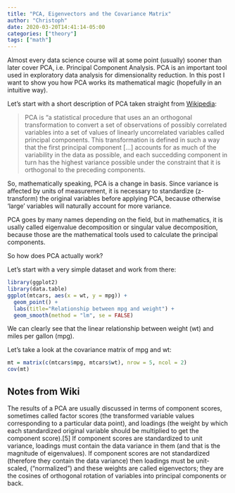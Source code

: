 ```yaml
---
title: "PCA, Eigenvectors and the Covariance Matrix"
author: "Christoph"
date: 2020-03-20T14:41:14-05:00
categories: ["theory"]
tags: ["math"]
---
```


Almost every data science course will at some point (usually) sooner than later cover PCA, i.e. Principal Component Analysis. PCA is an important tool used in exploratory data analysis for dimensionality reduction. In this post I want 
to show you how PCA works its mathematical magic (hopefully in an intuitive way).

Let's start with a short description of PCA taken straight from [Wikipedia](https://en.wikipedia.org/wiki/Principal_component_analysis):

> PCA is "a statistical procedure that uses an an orthogonal transformation to convert a set of observations of possibly correlated variables into a set of values of linearly uncorrelated variables called principal components. This transformation is defined in such a way that the first principal component [...] accounts for as much of the variability in the data as possible, and each succedding component in turn has the highest variance possible under the constraint that it is orthogonal to the preceding components.

So, mathematically speaking, PCA is a change in basis. Since variance is affected by units of measurement, it is necessary to standardize (z-transform) the original variables before applying PCA, because otherwise 'large' variables will naturally account for more variance.

PCA goes by many names depending on the field, but in mathematics, it is usally called eigenvalue decomposition or singular value decomposition, because those are the mathematical tools used to calculate the principal components.

So how does PCA actually work? 

Let's start with a very simple dataset and work from there:
```r
library(ggplot2)
library(data.table)
ggplot(mtcars, aes(x = wt, y = mpg)) + 
  geom_point() +
  labs(title="Relationship between mpg and weight") +
  geom_smooth(method = "lm", se = FALSE)
```

 We can clearly see that the linear relationship between weight (wt) and miles per gallon (mpg). 
 
Let's take a look at the covariance matrix of mpg and wt:
```r
mt = matrix(c(mtcars$mpg, mtcars$wt), nrow = 5, ncol = 2)
cov(mt)
```

 



## Notes from Wiki
The results of a PCA are usually discussed in terms of component scores, sometimes called factor scores (the transformed variable values corresponding to a particular data point), and loadings (the weight by which each standardized original variable should be multiplied to get the component score).[5] If component scores are standardized to unit variance, loadings must contain the data variance in them (and that is the magnitude of eigenvalues). If component scores are not standardized (therefore they contain the data variance) then loadings must be unit-scaled, ("normalized") and these weights are called eigenvectors; they are the cosines of orthogonal rotation of variables into principal components or back. 